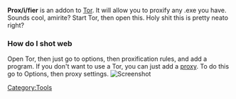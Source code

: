 '''Prox/i/fier''' is an addon to [[Tor]]. It will allow you to proxify any .exe you have. Sounds cool, amirite? Start Tor, then open this. Holy shit this is pretty neato right?
===How do I shot web===
Open Tor, then just go to options, then proxification rules, and add a program. If you don't want to use a Tor, you can just add a [[proxy]]. To do this go to Options, then proxy settings.
[[File:O god what happen.PNG|thumb|Screenshot]]
[[Category:Tools]]